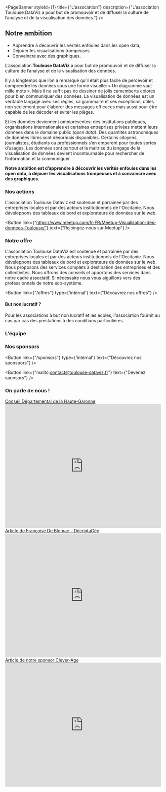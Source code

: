 
<PageBanner 
    styleId={1}
    title={"L'association"}
    description={"L’association Toulouse DataViz a pour but de promouvoir et de diffuser la culture de l’analyse et de la visualisation des données."}
/>

<section id="one">
<div className="inner">

# Notre ambition

- Apprendre à découvrir les vérités enfouies dans les open data,
- Déjouer les visualisations trompeuses
- Convaincre avec des graphiques.

L’association **Toulouse DataViz** a pour but de promouvoir et de diffuser la culture de l’analyse et de la visualisation des données.

Il y a longtemps que l’on a remarqué qu’il était plus facile de percevoir et comprendre les données sous une forme visuelle: « Un diagramme vaut mille mots ». Mais il ne suffit pas de dessiner de jolis camemberts colorés pour bien communiquer des données. 
La visualisation de données est un véritable langage avec ses règles, sa grammaire et ses exceptions, utiles non seulement pour élaborer des messages efficaces mais aussi pour être capable de les décoder et éviter les pièges.

Et les données deviennent omniprésentes: des institutions publiques, organisations internationales et certaines entreprises privées mettent leurs données dans le domaine public *(open data)*. Des quantités astronomiques de données libres sont désormais disponibles. 
Certains citoyens, journalistes, étudiants ou professionnels s’en emparent pour toutes sortes d’usages. Les données sont partout et la maitrise du langage de la visualisation de données devient incontournable pour rechercher de l’information et la communiquer.

**Notre ambition est d’apprendre à découvrir les vérités enfouies dans les open data, à déjouer les visualisations trompeuses et à convaincre avec des graphiques.**

</div>
</section>



<section id="two" class="spotlights">
<section>
<div className="inner">

# Nos actions

L'association Toulouse Dataviz est soutenue et parrainée par des entreprises locales et par des acteurs institutionnels de l'Occitanie. 
Nous  développons des tableaux de bord et explorateurs de données sur le web.

<Button
  link={"https://www.meetup.com/fr-FR/Meetup-Visualisation-des-donnees-Toulouse/"}
  text={"Rejoingez-nous sur Meetup"}
/>

</div>
</section>

<section>
<div className="inner">

# Notre offre

L'association Toulouse DataViz est soutenue et parrainée par des entreprises locales et par des acteurs institutionnels de l'Occitanie. 
Nous  développons des tableaux de bord et explorateurs de données sur le web.
Nous proposons des  services complets  à destination des entreprises et  des collectivités.
Nous  offrons des conseils et apportons des services  dans notre cadre associatif. Si nécessaire  nous vous aiguillons vers des professionnels de notre éco-système.

<Button
  link={"/offres"}
  type={'internal'}
  text={"Découvrez nos offres"}
/>

#### But non lucratif ?
Pour les associations à but non lucratif et les écoles, l'association fournit au cas par cas des prestations à des conditions particulières. 

</div>
</section>

<section>
<div className="inner">

# L'équipe

<Members />
</div>
</section>

<section>
<div className="inner">

# Nos sponsors

<Button
  link={"/sponsors"}
  type={'internal'}
  text={"Découvrez nos sponspors"}
/>

<Button
  link={"mailto:contact@toulouse-dataviz.fr"}
  text={"Devenez sponsors"}
/>

</div>
</section>


<section>
<div className="inner">

  # On parle de nous !

  <div className="grid-wrapper">
  <div className="col-6">
    <a href="https://data.haute-garonne.fr/pages/datavisualisation-interview/" target="_blank">Conseil Départemental de la Haute-Garonne</a>
    <iframe 
      id="advanced_iframe" name="advanced_iframe" 
      src="https://data.haute-garonne.fr/pages/datavisualisation-interview/" 
      allowtransparency="true" 
      width="100%" height="400" frameborder="0">
    </iframe>
  </div>

  <div className="col-6">
    <a href="https://decryptageo.fr/geodataviz-faites-le-plein-dinspiration-grace-au-hackaviz-2019/" target="_blank">Article de Françoise De Blomac – DécriptaGéo</a>
    <iframe 
      id="advanced_iframe" name="advanced_iframe" 
      src="https://decryptageo.fr/geodataviz-faites-le-plein-dinspiration-grace-au-hackaviz-2019/" 
      allowtransparency="true" 
      width="100%" height="400" frameborder="0">
    </iframe>
  </div>

  <div className="col-6">
    <a href="https://blog.clever-age.com/fr/2019/04/16/hackaviz-2019-les-resultats-du-concours-de-visualisation-de-donnees/" target="_blank">Article de notre sponsor Clever-Age</a>
    <iframe 
      id="advanced_iframe" name="advanced_iframe" 
      src="https://blog.clever-age.com/fr/2019/04/16/hackaviz-2019-les-resultats-du-concours-de-visualisation-de-donnees/" 
      allowtransparency="true" 
      width="100%" height="400" frameborder="0">
    </iframe>
  </div>
  </div>
  
</div>
</section>

</section>